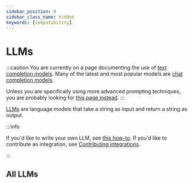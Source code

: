 ```yaml
---
sidebar_position: 0
sidebar_class_name: hidden
keywords: [compatibility]
---
```


# LLMs

:::caution
You are currently on a page documenting the use of [text completion models](/docs/concepts/chat_models). Many of the latest and most popular models are [chat completion models](/docs/concepts/chat_models).

Unless you are specifically using more advanced prompting techniques, you are probably looking for [this page instead](/docs/integrations/chat/).
:::

[LLMs](/docs/concepts/chat_models) are language models that take a string as input and return a string as output.

:::info

If you'd like to write your own LLM, see [this how-to](/docs/how_to/custom_llm/).
If you'd like to contribute an integration, see [Contributing integrations](/docs/contributing/integrations/).

:::


<CategoryTable category="llms" />

## All LLMs

<IndexTable />

